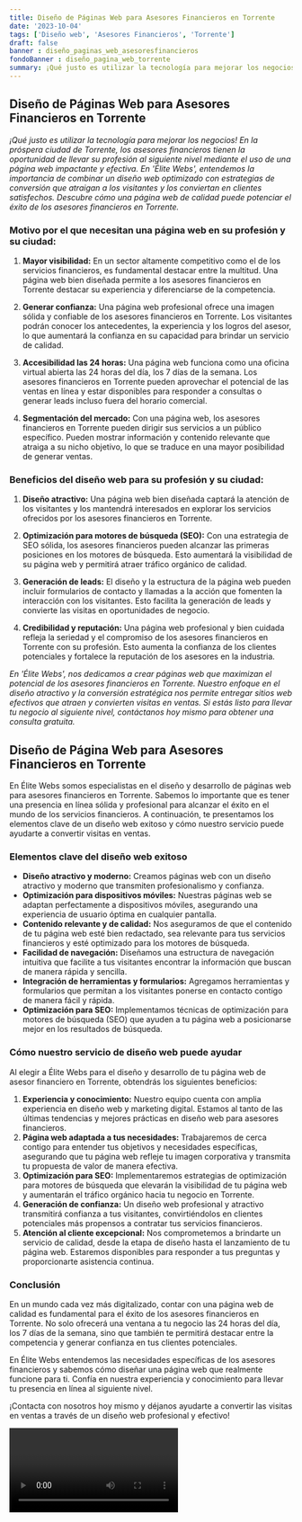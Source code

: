 ```yaml
---
title: Diseño de Páginas Web para Asesores Financieros en Torrente
date: '2023-10-04'
tags: ['Diseño web', 'Asesores Financieros', 'Torrente']
draft: false
banner : diseño_paginas_web_asesoresfinancieros
fondoBanner : diseño_pagina_web_torrente
summary: ¡Qué justo es utilizar la tecnología para mejorar los negocios! En la próspera ciudad de Torrente, los asesores financieros tienen la oportunidad de llevar su profesión al siguiente nivel mediante el uso de una página web impactante y efectiva. En 'Élite Webs', entendemos la importancia de combinar un diseño web optimizado con estrategias de conversión que atraigan a los visitantes y los conviertan en clientes satisfechos. Descubre cómo una página web de calidad puede potenciar el éxito de los asesores financieros en Torrente.
---
```


## Diseño de Páginas Web para Asesores Financieros en Torrente

*¡Qué justo es utilizar la tecnología para mejorar los negocios! En la próspera ciudad de Torrente, los asesores financieros tienen la oportunidad de llevar su profesión al siguiente nivel mediante el uso de una página web impactante y efectiva. En 'Élite Webs', entendemos la importancia de combinar un diseño web optimizado con estrategias de conversión que atraigan a los visitantes y los conviertan en clientes satisfechos. Descubre cómo una página web de calidad puede potenciar el éxito de los asesores financieros en Torrente.*

### Motivo por el que necesitan una página web en su profesión y su ciudad:

1. **Mayor visibilidad:** En un sector altamente competitivo como el de los servicios financieros, es fundamental destacar entre la multitud. Una página web bien diseñada permite a los asesores financieros en Torrente destacar su experiencia y diferenciarse de la competencia.

2. **Generar confianza:** Una página web profesional ofrece una imagen sólida y confiable de los asesores financieros en Torrente. Los visitantes podrán conocer los antecedentes, la experiencia y los logros del asesor, lo que aumentará la confianza en su capacidad para brindar un servicio de calidad.

3. **Accesibilidad las 24 horas:** Una página web funciona como una oficina virtual abierta las 24 horas del día, los 7 días de la semana. Los asesores financieros en Torrente pueden aprovechar el potencial de las ventas en línea y estar disponibles para responder a consultas o generar leads incluso fuera del horario comercial.

4. **Segmentación del mercado:** Con una página web, los asesores financieros en Torrente pueden dirigir sus servicios a un público específico. Pueden mostrar información y contenido relevante que atraiga a su nicho objetivo, lo que se traduce en una mayor posibilidad de generar ventas.

### Beneficios del diseño web para su profesión y su ciudad:

1. **Diseño atractivo:** Una página web bien diseñada captará la atención de los visitantes y los mantendrá interesados en explorar los servicios ofrecidos por los asesores financieros en Torrente.

2. **Optimización para motores de búsqueda (SEO):** Con una estrategia de SEO sólida, los asesores financieros pueden alcanzar las primeras posiciones en los motores de búsqueda. Esto aumentará la visibilidad de su página web y permitirá atraer tráfico orgánico de calidad.

3. **Generación de leads:** El diseño y la estructura de la página web pueden incluir formularios de contacto y llamadas a la acción que fomenten la interacción con los visitantes. Esto facilita la generación de leads y convierte las visitas en oportunidades de negocio.

4. **Credibilidad y reputación:** Una página web profesional y bien cuidada refleja la seriedad y el compromiso de los asesores financieros en Torrente con su profesión. Esto aumenta la confianza de los clientes potenciales y fortalece la reputación de los asesores en la industria.

*En 'Élite Webs', nos dedicamos a crear páginas web que maximizan el potencial de los asesores financieros en Torrente. Nuestro enfoque en el diseño atractivo y la conversión estratégica nos permite entregar sitios web efectivos que atraen y convierten visitas en ventas. Si estás listo para llevar tu negocio al siguiente nivel, contáctanos hoy mismo para obtener una consulta gratuita.*

<GifSeo />

<Cta />

## Diseño de Página Web para Asesores Financieros en Torrente

En Élite Webs somos especialistas en el diseño y desarrollo de páginas web para asesores financieros en Torrente. Sabemos lo importante que es tener una presencia en línea sólida y profesional para alcanzar el éxito en el mundo de los servicios financieros. A continuación, te presentamos los elementos clave de un diseño web exitoso y cómo nuestro servicio puede ayudarte a convertir visitas en ventas.

### Elementos clave del diseño web exitoso

- **Diseño atractivo y moderno:** Creamos páginas web con un diseño atractivo y moderno que transmiten profesionalismo y confianza.
- **Optimización para dispositivos móviles:** Nuestras páginas web se adaptan perfectamente a dispositivos móviles, asegurando una experiencia de usuario óptima en cualquier pantalla.
- **Contenido relevante y de calidad:** Nos aseguramos de que el contenido de tu página web esté bien redactado, sea relevante para tus servicios financieros y esté optimizado para los motores de búsqueda.
- **Facilidad de navegación:** Diseñamos una estructura de navegación intuitiva que facilite a tus visitantes encontrar la información que buscan de manera rápida y sencilla.
- **Integración de herramientas y formularios:** Agregamos herramientas y formularios que permitan a los visitantes ponerse en contacto contigo de manera fácil y rápida.
- **Optimización para SEO:** Implementamos técnicas de optimización para motores de búsqueda (SEO) que ayuden a tu página web a posicionarse mejor en los resultados de búsqueda.

### Cómo nuestro servicio de diseño web puede ayudar

Al elegir a Élite Webs para el diseño y desarrollo de tu página web de asesor financiero en Torrente, obtendrás los siguientes beneficios:

1. **Experiencia y conocimiento:** Nuestro equipo cuenta con amplia experiencia en diseño web y marketing digital. Estamos al tanto de las últimas tendencias y mejores prácticas en diseño web para asesores financieros.
2. **Página web adaptada a tus necesidades:** Trabajaremos de cerca contigo para entender tus objetivos y necesidades específicas, asegurando que tu página web refleje tu imagen corporativa y transmita tu propuesta de valor de manera efectiva.
3. **Optimización para SEO:** Implementaremos estrategias de optimización para motores de búsqueda que elevarán la visibilidad de tu página web y aumentarán el tráfico orgánico hacia tu negocio en Torrente.
4. **Generación de confianza:** Un diseño web profesional y atractivo transmitirá confianza a tus visitantes, convirtiéndolos en clientes potenciales más propensos a contratar tus servicios financieros.
5. **Atención al cliente excepcional:** Nos comprometemos a brindarte un servicio de calidad, desde la etapa de diseño hasta el lanzamiento de tu página web. Estaremos disponibles para responder a tus preguntas y proporcionarte asistencia continua.

### Conclusión

En un mundo cada vez más digitalizado, contar con una página web de calidad es fundamental para el éxito de los asesores financieros en Torrente. No solo ofrecerá una ventana a tu negocio las 24 horas del día, los 7 días de la semana, sino que también te permitirá destacar entre la competencia y generar confianza en tus clientes potenciales.

En Élite Webs entendemos las necesidades específicas de los asesores financieros y sabemos cómo diseñar una página web que realmente funcione para ti. Confía en nuestra experiencia y conocimiento para llevar tu presencia en línea al siguiente nivel.

¡Contacta con nosotros hoy mismo y déjanos ayudarte a convertir las visitas en ventas a través de un diseño web profesional y efectivo!

<Video />

<CtaBot job='Asesores Financieros' city='Torrente'/>

<Gmaps query='Torrente+españa+maps' />